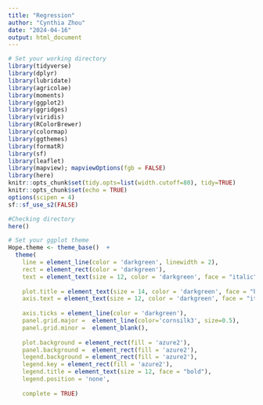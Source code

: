 ```yaml
---
title: "Regression"
author: "Cynthia Zhou"
date: "2024-04-16"
output: html_document
---
```


```r
# Set your working directory
library(tidyverse)
library(dplyr)
library(lubridate)
library(agricolae)
library(moments)
library(ggplot2)
library(ggridges)
library(viridis)
library(RColorBrewer)
library(colormap)
library(ggthemes)
library(formatR)
library(sf)
library(leaflet)
library(mapview); mapviewOptions(fgb = FALSE)
library(here)
knitr::opts_chunk$set(tidy.opts=list(width.cutoff=80), tidy=TRUE)
knitr::opts_chunk$set(echo = TRUE)
options(scipen = 4)
sf::sf_use_s2(FALSE)

#Checking directory
here()

# Set your ggplot theme
Hope.theme <- theme_base()  + 
  theme(
    line = element_line(color = 'darkgreen', linewidth = 2),
    rect = element_rect(color = 'darkgreen'),
    text = element_text(size = 12, color = 'darkgreen', face = "italic"),
    
    plot.title = element_text(size = 14, color = 'darkgreen', face = "bold", margin=margin(b=8)),
    axis.text = element_text(size = 12, color = 'darkgreen', face = "italic"),
    
    axis.ticks = element_line(color = 'darkgreen'),
    panel.grid.major =  element_line(color='cornsilk3', size=0.5),
    panel.grid.minor =  element_blank(),
    
    plot.background = element_rect(fill = 'azure2'),
    panel.background =  element_rect(fill = 'azure2'),
    legend.background = element_rect(fill = 'azure2'),
    legend.key = element_rect(fill = 'azure2'),
    legend.title = element_text(size = 12, face = "bold"),
    legend.position = 'none',
    
    complete = TRUE)
```
